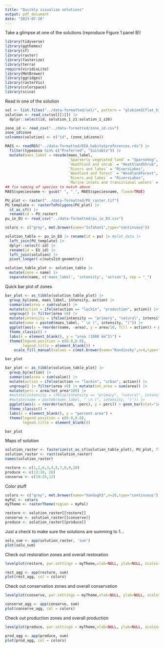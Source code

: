 ```yaml
---
title: "Quickly visualize solutions"
output: pdf_document
date: "2023-07-26"
---
```


Take a glimpse at one of the solutions (reproduce Figure 1 panel B)!

```r
library(tidyverse)
library(ggthemes)
library(sf)
library(raster)
library(fasterize)
library(terra)
require(viridisLite)
library(MetBrewer)
library(ggridges)
library(rasterVis)
library(colorspace)
library(scico)
```

Read in one of the solution

```r
sol <- list.files("../data-formatted/sol/", pattern = "globiomICflat_highs_f455.csv", full.names = T)
solution <- read_csv(sol[[1]]) |>
  dplyr::select(id, solution_1_z1:solution_1_z26)

zone_id <- read_csv("../data-formatted/zone_id.csv") 
zone_id$zone
colnames(solution) <- c("id", (zone_id$zone))
```

```r
MAES <- readRDS("../data-formatted/EEA_habitatpreferences.rds") |>
  filter(typeasso %in% c("Preferred", "Suitable")) |>
  mutate(maes_label = recode(maes_label, 
                             `Sparserly vegetated land` = "SparseVeg",
                             `Heathland and shrub` = "HeathlandShrub",
                             `Rivers and lakes` = "RiversLakes",
                             `Woodland and forest` = "WoodlandForest",
                             `Rivers and lakes` = "RiversLakes",
                             `Marine inlets and transitional waters` = "MarineTransitional"))
## fix naming of species to match above
MAES$speciesname <- gsub(" ", "_", MAES$speciesname, fixed=TRUE)

PU_plot <- raster("../data-formatted/PU_raster.tif")
PU_template <- rasterToPolygons(PU_plot) |>
  st_as_sf() |>
  rename(id = PU_raster)
pu_in_EU <- read_csv("../data-formatted/pu_in_EU.csv")

colors <- c("grey", met.brewer(name="Isfahan1",type="continuous"))
```

```r
solution_table <- pu_in_EU |> rename(id = pu) |> #plot_data |> 
  left_join(PU_template) |> 
  dplyr::select(-id) |>
  rename(id = EU_id) |>
  left_join(solution) |> 
  pivot_longer(-c(nuts2id:geometry)) 

solution_table_plot <- solution_table |> 
  mutate(zone = name) |>
  separate(name, c('maes_label', 'intensity', 'action'), sep = "_")
```

Quick bar plot of zones

```r
bar_plot <- as_tibble(solution_table_plot) |>
  group_by(zone, maes_label, intensity, action) |>
  summarise(area = sum(value)) |>
  mutate(action = ifelse(action == "lockin", "production", action)) |>
  ungroup() |> filter(area >0) |> 
  mutate(intensity = ifelse(intensity == "primary", "natural", intensity)) |>
  mutate(name = paste0(maes_label, " \n (", intensity, ")")) |>
  ggplot(aes(x = reorder(name, -area), y = area/10, fill = action)) + geom_bar(stat="identity", width = 0.7) +
  theme_classic() + 
  labs(x = element_blank(), y = "area (1000 km^2)") +
  theme(legend.position = c(0.8,0.8),
        legend.title = element_blank()) +
    scale_fill_manual(values = c(met.brewer(name="Kandinsky",n=4,type="continuous"))[c(1,3,2)]) + coord_flip()

bar_plot
```

```r
bar_plot <- as_tibble(solution_table_plot) |>
  group_by(action) |>
  summarise(area = sum(value)) |>
  mutate(action = ifelse(action == "lockin", "urban", action)) |>
  ungroup() |> filter(area >0) |> mutate(tot_area = sum(area)) |>
  mutate(perc = area/tot_area*100) |>
  #mutate(intensity = ifelse(intensity == "primary", "natural", intensity)) |>
  #mutate(name = paste0(maes_label, " \n (", intensity, ")")) |>
  ggplot(aes(x = reorder(action, -perc), y = perc)) + geom_bar(stat="identity", width = 0.7) +
  theme_classic() + 
  labs(x = element_blank(), y = "percent area") +
  theme(legend.position = c(0.8,0.8),
        legend.title = element_blank()) 

bar_plot
```

Maps of solution

```r
solution_raster <- fasterize(st_as_sf(solution_table_plot), PU_plot, field = "value", by = "zone")
solution_raster <- rast(solution_raster)
names(solution_raster)

restore <- c(1,2,6,3,4,5,7,8,9,10)
produce <- c(13:18, 26)
conserve <- c(19:25,12)
```

Color stuff
```r
colors <- c("grey", met.brewer(name="VanGogh3",n=20,type="continuous"))
myPal <- colors
myTheme <- rasterTheme(region = myPal)
```


```r
restore <- solution_raster[[restore]]
conserve <- solution_raster[[conserve]]
produce <- solution_raster[[produce]]
```

Just a check to make sure the solutions are summing to 1...

```r
solu_sum <- app(solution_raster, 'sum')
plot(solu_sum)
```

Check out restoration zones and overall restoration

```r
levelplot(restore, par.settings = myTheme,xlab=NULL, ylab=NULL, scales=list(draw=FALSE))
```

```r
rest_agg <- app(restore, sum)
plot(rest_agg, col = colors)
```

Check out conservation zones and overall conservation

```r
levelplot(conserve, par.settings = myTheme,xlab=NULL, ylab=NULL, scales=list(draw=FALSE))
```

```r
conserve_agg <- app(conserve, sum)
plot(conserve_agg, col = colors)
```

Check out production zones and overall production

```r
levelplot(produce, par.settings = myTheme,xlab=NULL, ylab=NULL, scales=list(draw=FALSE))

```

```r
prod_agg <- app(produce, sum)
plot(prod_agg, col = colors)
```


